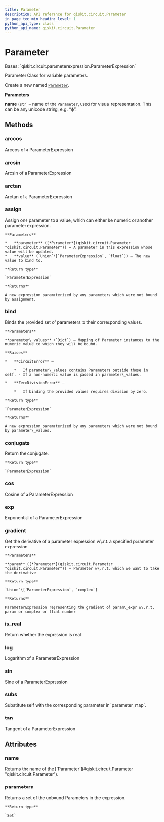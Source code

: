 ```yaml
---
title: Parameter
description: API reference for qiskit.circuit.Parameter
in_page_toc_min_heading_level: 1
python_api_type: class
python_api_name: qiskit.circuit.Parameter
---
```


# Parameter

<Class id="qiskit.circuit.Parameter" isDedicatedPage={true} github="https://github.com/qiskit/qiskit/tree/stable/0.19/qiskit/circuit/parameter.py" signature="Parameter(name)" modifiers="class">
  Bases: `qiskit.circuit.parameterexpression.ParameterExpression`

  Parameter Class for variable parameters.

  Create a new named [`Parameter`](#qiskit.circuit.Parameter "qiskit.circuit.Parameter").

  **Parameters**

  **name** (`str`) – name of the `Parameter`, used for visual representation. This can be any unicode string, e.g. “ϕ”.

  ## Methods

  ### arccos

  <Function id="qiskit.circuit.Parameter.arccos" signature="Parameter.arccos()">
    Arccos of a ParameterExpression
  </Function>

  ### arcsin

  <Function id="qiskit.circuit.Parameter.arcsin" signature="Parameter.arcsin()">
    Arcsin of a ParameterExpression
  </Function>

  ### arctan

  <Function id="qiskit.circuit.Parameter.arctan" signature="Parameter.arctan()">
    Arctan of a ParameterExpression
  </Function>

  ### assign

  <Function id="qiskit.circuit.Parameter.assign" signature="Parameter.assign(parameter, value)">
    Assign one parameter to a value, which can either be numeric or another parameter expression.

    **Parameters**

    *   **parameter** ([*Parameter*](qiskit.circuit.Parameter "qiskit.circuit.Parameter")) – A parameter in this expression whose value will be updated.
    *   **value** (`Union`\[`ParameterExpression`, `float`]) – The new value to bind to.

    **Return type**

    `ParameterExpression`

    **Returns**

    A new expression parameterized by any parameters which were not bound by assignment.
  </Function>

  ### bind

  <Function id="qiskit.circuit.Parameter.bind" signature="Parameter.bind(parameter_values)">
    Binds the provided set of parameters to their corresponding values.

    **Parameters**

    **parameter\_values** (`Dict`) – Mapping of Parameter instances to the numeric value to which they will be bound.

    **Raises**

    *   **CircuitError** –

        *   If parameter\_values contains Parameters outside those in self. - If a non-numeric value is passed in parameter\_values.

    *   **ZeroDivisionError** –

        *   If binding the provided values requires division by zero.

    **Return type**

    `ParameterExpression`

    **Returns**

    A new expression parameterized by any parameters which were not bound by parameter\_values.
  </Function>

  ### conjugate

  <Function id="qiskit.circuit.Parameter.conjugate" signature="Parameter.conjugate()">
    Return the conjugate.

    **Return type**

    `ParameterExpression`
  </Function>

  ### cos

  <Function id="qiskit.circuit.Parameter.cos" signature="Parameter.cos()">
    Cosine of a ParameterExpression
  </Function>

  ### exp

  <Function id="qiskit.circuit.Parameter.exp" signature="Parameter.exp()">
    Exponential of a ParameterExpression
  </Function>

  ### gradient

  <Function id="qiskit.circuit.Parameter.gradient" signature="Parameter.gradient(param)">
    Get the derivative of a parameter expression w\.r.t. a specified parameter expression.

    **Parameters**

    **param** ([*Parameter*](qiskit.circuit.Parameter "qiskit.circuit.Parameter")) – Parameter w\.r.t. which we want to take the derivative

    **Return type**

    `Union`\[`ParameterExpression`, `complex`]

    **Returns**

    ParameterExpression representing the gradient of param\_expr w\.r.t. param or complex or float number
  </Function>

  ### is\_real

  <Function id="qiskit.circuit.Parameter.is_real" signature="Parameter.is_real()">
    Return whether the expression is real
  </Function>

  ### log

  <Function id="qiskit.circuit.Parameter.log" signature="Parameter.log()">
    Logarithm of a ParameterExpression
  </Function>

  ### sin

  <Function id="qiskit.circuit.Parameter.sin" signature="Parameter.sin()">
    Sine of a ParameterExpression
  </Function>

  ### subs

  <Function id="qiskit.circuit.Parameter.subs" signature="Parameter.subs(parameter_map)">
    Substitute self with the corresponding parameter in `parameter_map`.
  </Function>

  ### tan

  <Function id="qiskit.circuit.Parameter.tan" signature="Parameter.tan()">
    Tangent of a ParameterExpression
  </Function>

  ## Attributes

  ### name

  <Attribute id="qiskit.circuit.Parameter.name">
    Returns the name of the [`Parameter`](#qiskit.circuit.Parameter "qiskit.circuit.Parameter").
  </Attribute>

  ### parameters

  <Attribute id="qiskit.circuit.Parameter.parameters">
    Returns a set of the unbound Parameters in the expression.

    **Return type**

    `Set`
  </Attribute>
</Class>

